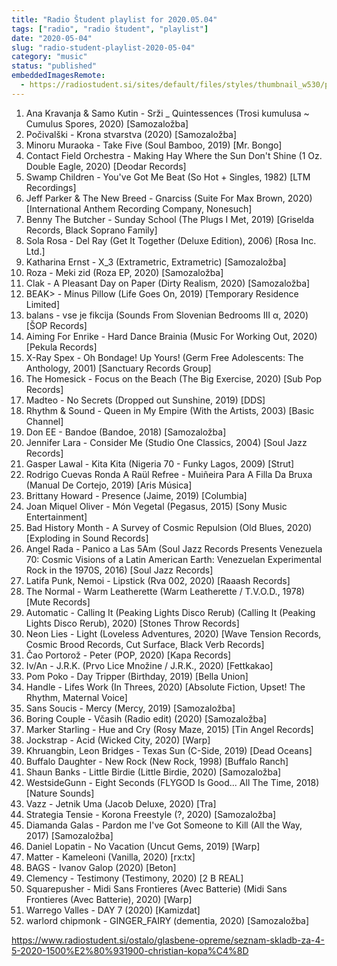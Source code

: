 ```yaml
---
title: "Radio Študent playlist for 2020.05.04"
tags: ["radio", "radio študent", "playlist"]
date: "2020-05-04"
slug: "radio-student-playlist-2020-05-04"
category: "music"
status: "published"
embeddedImagesRemote:
  - https://radiostudent.si/sites/default/files/styles/thumbnail_w530/public/slike/2020-05-04-seznam-skladb-za-4-5-2020-1500%E2%80%931900-christian-kopa%C4%8D-113036.jpg
---
```



1. Ana Kravanja & Samo Kutin - Srži \_ Quintessences (Trosi kumulusa ~ Cumulus Spores, 2020) [Samozaložba]
2. Počivalški - Krona stvarstva (2020) [Samozaložba]
3. Minoru Muraoka - Take Five (Soul Bamboo, 2019) [Mr. Bongo]
4. Contact Field Orchestra - Making Hay Where the Sun Don't Shine (1 Oz. Double Eagle, 2020) [Deodar Records]
5. Swamp Children - You've Got Me Beat (So Hot + Singles, 1982) [LTM Recordings]
6. Jeff Parker & The New Breed - Gnarciss (Suite For Max Brown, 2020) [International Anthem Recording Company, Nonesuch]
7. Benny The Butcher - Sunday School (The Plugs I Met, 2019) [Griselda Records, Black Soprano Family]
8. Sola Rosa - Del Ray (Get It Together (Deluxe Edition), 2006) [Rosa Inc. Ltd.]
9. Katharina Ernst - X_3 (Extrametric, Extrametric) [Samozaložba]
10. Roza - Meki zid (Roza EP, 2020) [Samozaložba]
11. Clak - A Pleasant Day on Paper (Dirty Realism, 2020) [Samozaložba]
12. BEAK> - Minus Pillow (Life Goes On, 2019) [Temporary Residence Limited]
13. balans - vse je fikcija (Sounds From Slovenian Bedrooms III α, 2020) [ŠOP Records]
14. Aiming For Enrike - Hard Dance Brainia (Music For Working Out, 2020) [Pekula Records]
15. X-Ray Spex - Oh Bondage! Up Yours! (Germ Free Adolescents: The Anthology, 2001) [Sanctuary Records Group]
16. The Homesick - Focus on the Beach (The Big Exercise, 2020) [Sub Pop Records]
17. Madteo - No Secrets (Dropped out Sunshine, 2019) [DDS]
18. Rhythm & Sound - Queen in My Empire (With the Artists, 2003) [Basic Channel]
19. Don EE - Bandoe (Bandoe, 2018) [Samozaložba]
20. Jennifer Lara - Consider Me (Studio One Classics, 2004) [Soul Jazz Records]
21. Gasper Lawal - Kita Kita (Nigeria 70 - Funky Lagos, 2009) [Strut]
22. Rodrigo Cuevas Ronda A Raül Refree - Muiñeira Para A Filla Da Bruxa (Manual De Cortejo, 2019) [Aris Música]
23. Brittany Howard - Presence (Jaime, 2019) [Columbia]
24. Joan Miquel Oliver - Món Vegetal (Pegasus, 2015) [Sony Music Entertainment]
25. Bad History Month - A Survey of Cosmic Repulsion (Old Blues, 2020) [Exploding in Sound Records]
26. Angel Rada - Panico a Las 5Am (Soul Jazz Records Presents Venezuela 70: Cosmic Visions of a Latin American Earth: Venezuelan Experimental Rock in the 1970S, 2016) [Soul Jazz Records]
27. Latifa Punk, Nemoi - Lipstick (Rva 002, 2020) [Raaash Records]
28. The Normal - Warm Leatherette (Warm Leatherette / T.V.O.D., 1978) [Mute Records]
29. Automatic - Calling It (Peaking Lights Disco Rerub) (Calling It (Peaking Lights Disco Rerub), 2020) [Stones Throw Records]
30. Neon Lies - Light (Loveless Adventures, 2020) [Wave Tension Records, Cosmic Brood Records, Cut Surface, Black Verb Records]
31. Čao Portorož - Peter (POP, 2020) [Kapa Records]
32. Iv/An - J.R.K. (Prvo Lice Množine / J.R.K., 2020) [Fettkakao]
33. Pom Poko - Day Tripper (Birthday, 2019) [Bella Union]
34. Handle - Lifes Work (In Threes, 2020) [Absolute Fiction, Upset! The Rhythm, Maternal Voice]
35. Sans Soucis - Mercy (Mercy, 2019) [Samozaložba]
36. Boring Couple - Včasih (Radio edit) (2020) [Samozaložba]
37. Marker Starling - Hue and Cry (Rosy Maze, 2015) [Tin Angel Records]
38. Jockstrap - Acid (Wicked City, 2020) [Warp]
39. Khruangbin, Leon Bridges - Texas Sun (C-Side, 2019) [Dead Oceans]
40. Buffalo Daughter - New Rock (New Rock, 1998) [Buffalo Ranch]
41. Shaun Banks - Little Birdie (Little Birdie, 2020) [Samozaložba]
42. WestsideGunn - Eight Seconds (FLYGOD Is Good​.​.​. All The Time, 2018) [Nature Sounds]
43. Vazz - Jetnik Uma (Jacob Deluxe, 2020) [Tra]
44. Strategia Tensie - Korona Freestyle (?, 2020) [Samozaložba]
45. Diamanda Galas - Pardon me I've Got Someone to Kill (All the Way, 2017) [Samozaložba]
46. Daniel Lopatin - No Vacation (Uncut Gems, 2019) [Warp]
47. Matter - Kameleoni (Vanilla, 2020) [rx:tx]
48. BAGS - Ivanov Galop (2020) [Beton]
49. Clemency - Testimony (Testimony, 2020) [2 B REAL]
50. Squarepusher - Midi Sans Frontieres (Avec Batterie) (Midi Sans Frontieres (Avec Batterie), 2020) [Warp]
51. Warrego Valles - DAY 7 (2020) [Kamizdat]
52. warlord chipmonk - GINGER_FAIRY (dementia, 2020) [Samozaložba]

https://www.radiostudent.si/ostalo/glasbene-opreme/seznam-skladb-za-4-5-2020-1500%E2%80%931900-christian-kopa%C4%8D

<div
  style={{
    gridArea: "1/1",
    position: "relative",
    placeItems: "center",
    display: "grid",
  }}
>
  <GatsbyImage
    style={{ marginTop: "2em" }}
    imgStyle={{ border: "3px dotted tomato" }}
    alt=""
    image={getImage(props.remoteImages[0])}
  />
</div>
